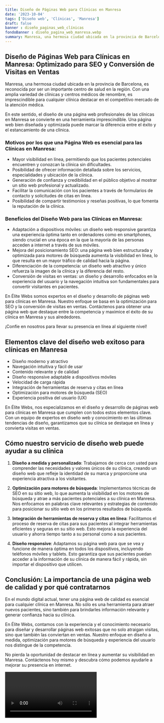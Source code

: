 ```yaml
---
title: Diseño de Páginas Web para Clínicas en Manresa
date: '2023-10-04'
tags: ['Diseño web', 'Clínicas', 'Manresa']
draft: false
banner : diseño_paginas_web_clínicas
fondoBanner : diseño_pagina_web_manresa.webp
summary: Manresa, una hermosa ciudad ubicada en la provincia de Barcelona, es reconocida por ser un importante centro de salud en la región. Con una amplia variedad de clínicas y centros médicos de renombre, es imprescindible para cualquier clínica destacar en el competitivo mercado de la atención médica.
---
```


## Diseño de Páginas Web para Clínicas en Manresa: Optimizado para SEO y Conversión de Visitas en Ventas

Manresa, una hermosa ciudad ubicada en la provincia de Barcelona, es reconocida por ser un importante centro de salud en la región. Con una amplia variedad de clínicas y centros médicos de renombre, es imprescindible para cualquier clínica destacar en el competitivo mercado de la atención médica.

En este sentido, el diseño de una página web profesionales de las clínicas en Manresa se convierte en una herramienta imprescindible. Una página web bien diseñada y optimizada puede marcar la diferencia entre el éxito y el estancamiento de una clínica.

### Motivos por los que una Página Web es esencial para las Clínicas en Manresa:

- Mayor visibilidad en línea, permitiendo que los pacientes potenciales encuentren y conozcan la clínica sin dificultades.
- Posibilidad de ofrecer información detallada sobre los servicios, especialidades y ubicación de la clínica.
- Generación de confianza y credibilidad en el público objetivo al mostrar un sitio web profesional y actualizado.
- Facilitar la comunicación con los pacientes a través de formularios de contacto y solicitudes de citas en línea.
- Posibilidad de compartir testimonios y reseñas positivas, lo que fomenta la reputación de la clínica.

### Beneficios del Diseño Web para las Clínicas en Manresa:

- Adaptación a dispositivos móviles: un diseño web responsive garantiza una experiencia óptima tanto en ordenadores como en smartphones, siendo crucial en una época en la que la mayoría de las personas acceden a internet a través de sus móviles.
- Mejora del posicionamiento SEO: una página web bien estructurada y optimizada para motores de búsqueda aumenta la visibilidad en línea, lo que resulta en un mayor tráfico de calidad hacia la página.
- Diferenciación de la competencia: un diseño web atractivo y único refuerza la imagen de la clínica y la diferencia del resto.
- Conversión de visitas en ventas: un diseño y desarrollo enfocados en la experiencia del usuario y la navegación intuitiva son fundamentales para convertir visitantes en pacientes.

En Élite Webs somos expertos en el diseño y desarrollo de páginas web para clínicas en Manresa. Nuestro enfoque se basa en la optimización para SEO y la conversión de visitas en ventas. Contáctenos para obtener una página web que destaque entre la competencia y maximice el éxito de su clínica en Manresa y sus alrededores.

¡Confíe en nosotros para llevar su presencia en línea al siguiente nivel!

<GifSeo />

<Cta />

## Elementos clave del diseño web exitoso para clínicas en Manresa

- Diseño moderno y atractivo
- Navegación intuitiva y fácil de usar
- Contenido relevante y de calidad
- Diseño responsive adaptable a dispositivos móviles
- Velocidad de carga rápida
- Integración de herramientas de reserva y citas en línea
- Optimización para motores de búsqueda (SEO)
- Experiencia positiva del usuario (UX)

En Élite Webs, nos especializamos en el diseño y desarrollo de páginas web para clínicas en Manresa que cumplen con todos estos elementos clave. Con un equipo de expertos en diseño web y conocimiento en las últimas tendencias de diseño, garantizamos que su clínica se destaque en línea y convierta visitas en ventas.

## Cómo nuestro servicio de diseño web puede ayudar a su clínica

1. **Diseño a medida y personalizado**: Trabajamos de cerca con usted para comprender las necesidades y valores únicos de su clínica, creando un diseño web que refleje la identidad de su marca y proporcione una experiencia atractiva a los visitantes.

2. **Optimización para motores de búsqueda**: Implementamos técnicas de SEO en su sitio web, lo que aumenta la visibilidad en los motores de búsqueda y atrae a más pacientes potenciales a su clínica en Manresa. Nos enfocamos en palabras clave relevantes y estrategias de contenido para posicionar su sitio web en los primeros resultados de búsqueda.

3. **Integración de herramientas de reserva y citas en línea**: Facilitamos el proceso de reserva de citas para sus pacientes al integrar herramientas eficientes y seguras en su sitio web. Esto mejora la experiencia del usuario y ahorra tiempo tanto a su personal como a sus pacientes.

4. **Diseño responsive**: Adaptamos su página web para que se vea y funcione de manera óptima en todos los dispositivos, incluyendo teléfonos móviles y tablets. Esto garantiza que sus pacientes puedan acceder a la información de su clínica de manera fácil y rápida, sin importar el dispositivo que utilicen.

## Conclusión: La importancia de una página web de calidad y por qué contratarnos

En el mundo digital actual, tener una página web de calidad es esencial para cualquier clínica en Manresa. No sólo es una herramienta para atraer nuevos pacientes, sino también para brindarles información relevante y generar confianza hacia su clínica.

En Élite Webs, contamos con la experiencia y el conocimiento necesario para diseñar y desarrollar páginas web exitosas que no solo atraigan visitas, sino que también las conviertan en ventas. Nuestro enfoque en diseño a medida, optimización para motores de búsqueda y experiencia del usuario nos distingue de la competencia.

No pierda la oportunidad de destacar en línea y aumentar su visibilidad en Manresa. Contáctenos hoy mismo y descubra cómo podemos ayudarle a mejorar su presencia en internet.

<Video />

<CtaBot job='Clínicas' city='Manresa'/>

<Gmaps query='Manresa+españa+maps' />